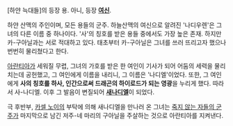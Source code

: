 [하얀 늑대들]의 등장 용. 아니, 등장 '''[[여신]]'''.

하얀 산맥의 주인이며, 모든 용들의 군주. 하늘산맥의 여신으로 알려진 '나디우렌'은 그녀의 다른 이름 중 하나이다. '사'의 칭호를 받은 용들 중에서도 가장 높은 존재. 하지만 카-구아닐과는 서로 적대하고 있다. 태초부터 카-구아닐은 그녀를 쓰러 뜨리고자 했으나 번번히 물리쳤다고 한다.

[[아란티아]]가 세워질 무렵, 그녀의 가호를 받은 한 여인이 기사가 되어 어둠의 세력을 물리치는데 공헌했고, 그 여인에게 이름을 내리니, 그 이름은 '나디엘'이었다. 또한, 그 여인에게 '''사의 칭호를 하사, 인간으로써 드래곤의 하이로드가 되는 영광'''을 누리게 했다. 따라서 사-나디엘. 이후 그 발음이 변질되어 '''[[새나디엘]]'''이 되었다.

극 후반부, [[카셀 노이]]의 부탁에 의해 새나디엘을 만나러 온 그녀는 [[죽지 않는 자들의 군주]]가 마지막으로 남긴 저주-네 마리의 구아닐을 주살하는 것으로 아란티아를 지켜낸다.
